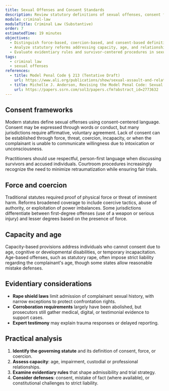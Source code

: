 ```yaml
---
title: Sexual Offenses and Consent Standards
description: Review statutory definitions of sexual offenses, consent frameworks, and evidentiary safeguards while maintaining a trauma-informed perspective.
module: criminal-law
moduleTitle: Criminal Law (Substantive)
order: 7
estimatedTime: 19 minutes
objectives:
  - Distinguish force-based, coercion-based, and consent-based definitions of sexual offenses.
  - Analyze statutory reforms addressing capacity, age, and relationship-based elements.
  - Evaluate evidentiary rules and survivor-centered procedures in sexual offense prosecutions.
tags:
  - criminal law
  - sexual offenses
references:
  - title: Model Penal Code § 213 (Tentative Draft)
    url: https://www.ali.org/publications/show/sexual-assault-and-related-offenses/
  - title: Michelle J. Anderson, Revising the Model Penal Code: Sexual Assault and Related Offenses, 13 Ohio St. J. Crim. L. 575 (2016)
    url: https://papers.ssrn.com/sol3/papers.cfm?abstract_id=2773632
---
```


## Consent frameworks

Modern statutes define sexual offenses using consent-centered language. Consent may be expressed through words or conduct, but many jurisdictions require affirmative, voluntary agreement. Lack of consent can be established through force, threat, coercion, incapacity, or when the complainant is unable to communicate willingness due to intoxication or unconsciousness.

<Callout kind="info" title="Trauma-informed approach">
  Practitioners should use respectful, person-first language when discussing survivors and accused individuals. Courtroom procedures increasingly recognize the need to minimize retraumatization while ensuring fair trials.
</Callout>

## Force and coercion

Traditional statutes required proof of physical force or threat of imminent harm. Reforms broadened coverage to include coercive tactics, abuse of authority, or exploitation of power imbalances. Some jurisdictions differentiate between first-degree offenses (use of a weapon or serious injury) and lesser degrees based on the presence of force.

## Capacity and age

Capacity-based provisions address individuals who cannot consent due to age, cognitive or developmental disabilities, or temporary incapacitation. Age-based offenses, such as statutory rape, often impose strict liability regarding the complainant's age, though some states allow reasonable mistake defenses.

## Evidentiary considerations

- **Rape shield laws** limit admission of complainant sexual history, with narrow exceptions to protect confrontation rights.
- **Corroboration requirements** largely have been abolished, but prosecutors still gather medical, digital, or testimonial evidence to support cases.
- **Expert testimony** may explain trauma responses or delayed reporting.

## Practical analysis

1. **Identify the governing statute** and its definition of consent, force, or coercion.
2. **Assess capacity**: age, impairment, custodial or professional relationships.
3. **Examine evidentiary rules** that shape admissibility and trial strategy.
4. **Consider defenses**: consent, mistake of fact (where available), or constitutional challenges to strict liability.
